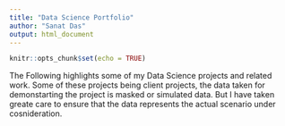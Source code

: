 ```yaml
---
title: "Data Science Portfolio"
author: "Sanat Das"
output: html_document
---
```


```r
knitr::opts_chunk$set(echo = TRUE)
```

The Following highlights some of my Data Science projects and related work.
Some of these projects being client projects, the data taken for demonstarting  the project is masked or simulated data. But I have taken greate care to ensure that the data represents the actual scenario under cosnideration. 

